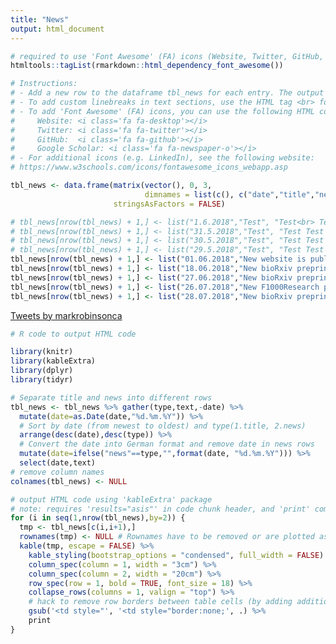 ```yaml
---
title: "News"
output: html_document
---
```


```r
# required to use 'Font Awesome' (FA) icons (Website, Twitter, GitHub, etc)
htmltools::tagList(rmarkdown::html_dependency_font_awesome())
```


```r
# Instructions:
# - Add a new row to the dataframe tbl_news for each entry. The output order is defined by the date from newest to oldest.
# - To add custom linebreaks in text sections, use the HTML tag <br> for linebreaks.
# - To add 'Font Awesome' (FA) icons, you can use the following HTML code and suggested icons:
#     Website: <i class='fa fa-desktop'></i>
#     Twitter: <i class='fa fa-twitter'></i>
#     GitHub:  <i class='fa fa-github'></i>
#     Google Scholar: <i class='fa fa-newspaper-o'></i>
# - For additional icons (e.g. LinkedIn), see the following website:
# https://www.w3schools.com/icons/fontawesome_icons_webapp.asp

tbl_news <- data.frame(matrix(vector(), 0, 3, 
                              dimnames = list(c(), c("date","title","news"))), 
                       stringsAsFactors = FALSE)

# tbl_news[nrow(tbl_news) + 1,] <- list("1.6.2018","Test", "Test<br> Test<br><br> Test Test Test Test Test Test Test Test Test Test Test Test Test Test Test Test Test Test Test Test Test Test Test Test Test Test Test Test Test Test Test Test Test Test Test Test")
# tbl_news[nrow(tbl_news) + 1,] <- list("31.5.2018","Test", "Test Test Test Test Test Test Test Test Test Test Test Test Test Test Test Test Test Test Test Test Test Test Test Test Test Test Test Test Test Test Test Test Test Test Test Test Test Test")
# tbl_news[nrow(tbl_news) + 1,] <- list("30.5.2018","Test", "Test Test Test Test Test Test Test Test Test Test Test Test Test Test Test Test Test Test Test Test Test Test Test Test Test Test Test Test Test Test Test Test Test Test Test Test Test Test")
# tbl_news[nrow(tbl_news) + 1,] <- list("29.5.2018","Test", "Test Test Test Test Test Test Test Test Test Test Test Test Test Test Test Test Test Test Test Test Test Test Test Test Test Test Test Test Test Test Test Test Test Test Test Test Test Test")
tbl_news[nrow(tbl_news) + 1,] <- list("01.06.2018","New website is published!","After a major collaborative effort from everyone in the lab, the new github-based lab website is finished.")
tbl_news[nrow(tbl_news) + 1,] <- list("18.06.2018","New bioRxiv preprint!","Weber LM, Nowicka G, Soneson C and Robinson MD: [diffcyt: Differential discovery in high-dimensional cytometry via high-resolution clustering](https://doi.org/10.1101/349738)")
tbl_news[nrow(tbl_news) + 1,] <- list("27.06.2018","New bioRxiv preprint!","Parker HR, Orjuela S, Martinho Oliveira A, Cereatti F, Sauter M, Heinrich H, Tanzi G, Weber A, Komminoth P, Vavricka S, Albanese L, Buffoli F, Robinson MD, Marra G: [The proto CpG island methylator phenotype of sessile serrated adenoma/polyps](https://doi.org/10.1101/357178)")
tbl_news[nrow(tbl_news) + 1,] <- list("26.07.2018","New F1000Research publication!","Duò A, Robinson MD and Soneson C: [A systematic performance evaluation of clustering methods for single-cell RNA-seq data](https://doi.org/10.12688/f1000research.15666.1)")
tbl_news[nrow(tbl_news) + 1,] <- list("28.07.2018","New bioRxiv preprint!","Soneson C, Love MI, Patro R, Hussain S, Malhotra D and Robinson MD: [A junction coverage compatibility score to quantify the reliability of transcript abundance estimates and annotation catalogs](https://doi.org/10.1101/378539)")

```

[//]: # Add Mark's twitter feed
<a class="twitter-timeline" data-height="400" href="https://twitter.com/markrobinsonca">Tweets by markrobinsonca</a> <script async src="https://platform.twitter.com/widgets.js" charset="utf-8"></script>

```r
# R code to output HTML code

library(knitr)
library(kableExtra)
library(dplyr)
library(tidyr)

# Separate title and news into different rows
tbl_news <- tbl_news %>% gather(type,text,-date) %>%
  mutate(date=as.Date(date,"%d.%m.%Y")) %>%
  # Sort by date (from newest to oldest) and type(1.title, 2.news)
  arrange(desc(date),desc(type)) %>%
  # Convert the date into German format and remove date in news rows
  mutate(date=ifelse("news"==type,"",format(date, "%d.%m.%Y"))) %>%
  select(date,text)
# remove column names
colnames(tbl_news) <- NULL

# output HTML code using 'kableExtra' package
# note: requires 'results="asis"' in code chunk header, and 'print' command at the end
for (i in seq(1,nrow(tbl_news),by=2)) {
  tmp <- tbl_news[c(i,i+1),]
  rownames(tmp) <- NULL # Rownames have to be removed or are plotted as separate column
  kable(tmp, escape = FALSE) %>% 
    kable_styling(bootstrap_options = "condensed", full_width = FALSE) %>% 
    column_spec(column = 1, width = "3cm") %>% 
    column_spec(column = 2, width = "20cm") %>% 
    row_spec(row = 1, bold = TRUE, font_size = 18) %>% 
    collapse_rows(columns = 1, valign = "top") %>% 
    # hack to remove row borders between table cells (by adding additional options to HTML code for table cells)
    gsub('<td style="', '<td style="border:none;', .) %>% 
    print
}
```


